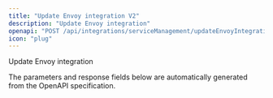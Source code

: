 ```yaml
---
title: "Update Envoy integration V2"
description: "Update Envoy integration"
openapi: "POST /api/integrations/serviceManagement/updateEnvoyIntegrationV2"
icon: "plug"
---
```


Update Envoy integration

<Note>
The parameters and response fields below are automatically generated from the OpenAPI specification.
</Note>
